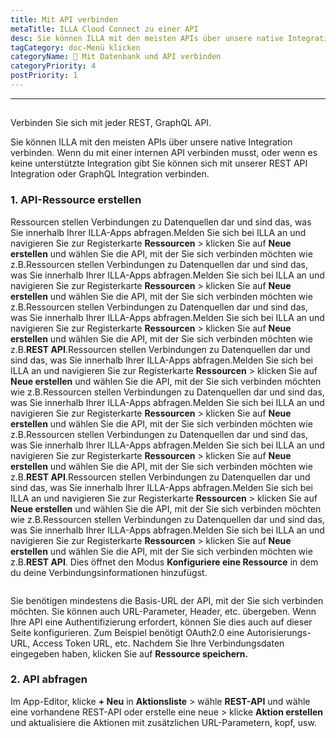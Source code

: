 ```yaml
---
title: Mit API verbinden
metaTitle: ILLA Cloud Connect zu einer API
desc: Sie können ILLA mit den meisten APIs über unsere native Integration verbinden. ILLA kann sich mit jedem REST, GraphQL API verbinden
tagCategory: doc-Menü klicken
categoryName: 📲 Mit Datenbank und API verbinden
categoryPriority: 4
postPriority: 1
---
```


* * *

## <Heading hidden>Verbinden Sie sich mit einer API</Heading>

Verbinden Sie sich mit jeder REST, GraphQL API.

Sie können ILLA mit den meisten APIs über unsere native Integration verbinden. Wenn du mit einer internen API verbinden musst, oder wenn es keine unterstützte Integration gibt Sie können sich mit unserer REST API Integration oder GraphQL Integration verbinden.

### 1.  API-Ressource erstellen

Ressourcen stellen Verbindungen zu Datenquellen dar und sind das, was Sie innerhalb Ihrer ILLA-Apps abfragen.Melden Sie sich bei ILLA an und navigieren Sie zur Registerkarte **Ressourcen** > klicken Sie auf **Neue erstellen** und wählen Sie die API, mit der Sie sich verbinden möchten wie z.B.Ressourcen stellen Verbindungen zu Datenquellen dar und sind das, was Sie innerhalb Ihrer ILLA-Apps abfragen.Melden Sie sich bei ILLA an und navigieren Sie zur Registerkarte **Ressourcen** > klicken Sie auf **Neue erstellen** und wählen Sie die API, mit der Sie sich verbinden möchten wie z.B.Ressourcen stellen Verbindungen zu Datenquellen dar und sind das, was Sie innerhalb Ihrer ILLA-Apps abfragen.Melden Sie sich bei ILLA an und navigieren Sie zur Registerkarte **Ressourcen** > klicken Sie auf **Neue erstellen** und wählen Sie die API, mit der Sie sich verbinden möchten wie z.B.**REST API**.Ressourcen stellen Verbindungen zu Datenquellen dar und sind das, was Sie innerhalb Ihrer ILLA-Apps abfragen.Melden Sie sich bei ILLA an und navigieren Sie zur Registerkarte **Ressourcen** > klicken Sie auf **Neue erstellen** und wählen Sie die API, mit der Sie sich verbinden möchten wie z.B.Ressourcen stellen Verbindungen zu Datenquellen dar und sind das, was Sie innerhalb Ihrer ILLA-Apps abfragen.Melden Sie sich bei ILLA an und navigieren Sie zur Registerkarte **Ressourcen** > klicken Sie auf **Neue erstellen** und wählen Sie die API, mit der Sie sich verbinden möchten wie z.B.Ressourcen stellen Verbindungen zu Datenquellen dar und sind das, was Sie innerhalb Ihrer ILLA-Apps abfragen.Melden Sie sich bei ILLA an und navigieren Sie zur Registerkarte **Ressourcen** > klicken Sie auf **Neue erstellen** und wählen Sie die API, mit der Sie sich verbinden möchten wie z.B.**REST API**.Ressourcen stellen Verbindungen zu Datenquellen dar und sind das, was Sie innerhalb Ihrer ILLA-Apps abfragen.Melden Sie sich bei ILLA an und navigieren Sie zur Registerkarte **Ressourcen** > klicken Sie auf **Neue erstellen** und wählen Sie die API, mit der Sie sich verbinden möchten wie z.B.Ressourcen stellen Verbindungen zu Datenquellen dar und sind das, was Sie innerhalb Ihrer ILLA-Apps abfragen.Melden Sie sich bei ILLA an und navigieren Sie zur Registerkarte **Ressourcen** > klicken Sie auf **Neue erstellen** und wählen Sie die API, mit der Sie sich verbinden möchten wie z.B.**REST API**. Dies öffnet den Modus **Konfiguriere eine Ressource** in dem du deine Verbindungsinformationen hinzufügst.

<img
  src='https://cdn.illacloud.com/official-website/img/docs/connect/connect-api/config.png'
  alt=""
/>

Sie benötigen mindestens die Basis-URL der API, mit der Sie sich verbinden möchten. Sie können auch URL-Parameter, Header, etc. übergeben. Wenn Ihre API eine Authentifizierung erfordert, können Sie dies auch auf dieser Seite konfigurieren. Zum Beispiel benötigt OAuth2.0 eine Autorisierungs-URL, Access Token URL, etc. Nachdem Sie Ihre Verbindungsdaten eingegeben haben, klicken Sie auf **Ressource speichern.**

### 2.  API abfragen

Im App-Editor, klicke **+ Neu** in **Aktionsliste** > wähle **REST-API** und wähle eine vorhandene REST-API oder erstelle eine neue > klicke **Aktion erstellen** und aktualisiere die Aktionen mit zusätzlichen URL-Parametern, kopf, usw.

<img
  src='https://cdn.illacloud.com/official-website/img/docs/connect/connect-api/action.png'
  alt=""
/>
